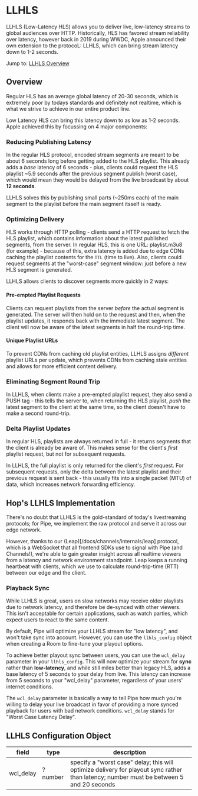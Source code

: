 # LLHLS

LLHLS (Low-Latency HLS) allows you to deliver live, low-latency streams to global audiences over HTTP. Historically, HLS has favored stream reliability over latency, however back in 2019 during WWDC, Apple announced their own extension to the protocoL: LLHLS, which can bring stream latency down to 1-2 seconds.

Jump to:
[LLHLS Overview](#overview)

## Overview

Regular HLS has an average global latency of 20-30 seconds, which is extremely poor by todays standards and definitely not realtime, which is what we strive to achieve in our entire product line.

Low Latency HLS can bring this latency down to as low as 1-2 seconds. Apple achieved this by focussing on 4 major components:

### Reducing Publishing Latency

In the regular HLS protocol, encoded stream segments are meant to be about 6 seconds long before getting added to the HLS playlist. This already adds a *base* latency of 6 seconds - plus, clients could request the HLS playlist ~5.9 seconds after the previous segment publish (worst case), which would mean they would be delayed from the live broadcast by about **12 seconds**.

LLHLS solves this by publishing small parts (~250ms each) of the main segment to the playlist before the main segment itsself is ready.

### Optimizing Delivery

HLS works through HTTP polling - clients send a HTTP request to fetch the HLS playlist, which contains information about the latest published segments, from the server. In regular HLS, this is one URL: playlist.m3u8 (for example) - because of this, extra latency is added due to edge CDNs caching the playlist contents for the `TTL` (time to live). Also, clients could request segments at the "worst-case" segment window: just before a new HLS segment is generated.

LLHLS allows clients to discover segments more quickly in 2 ways:

#### Pre-empted Playlist Requests
Clients can request playlists from the server *before* the actual segment is generated. The server will then hold on to the request and then, when the playlist updates, it responds back with the immediate latest segment. The client will now be aware of the latest segments in half the round-trip time.

#### Unique Playlist URLs
To prevent CDNs from caching old playlist entities, LLHLS assigns *different* playlist URLs per update, which prevents CDNs from caching stale entities and allows for more efficient content delivery.

### Eliminating Segment Round Trip
In LLHLS, when clients make a pre-empted playlist request, they also send a PUSH tag - this tells the server to, when returning the HLS playlist, *push* the latest segment to the client at the same time, so the client doesn't have to make a second round-trip.


### Delta Playlist Updates
In regular HLS, playlists are always returned in full - it returns segments that the client is already be aware of. This makes sense for the client's *first* playlist request, but not for subsequent requests.

In LLHLS, the full playlist is only returned for the client's *first* request. For subsequent requests, only the delta between the latest playlist and their previous request is sent back - this usually fits into a single packet (MTU) of data, which increases network forwarding efficiency.

## Hop's LLHLS Implementation
There's no doubt that LLHLS is the gold-standard of today's livestreaming protocols; for Pipe, we implement the raw protocol and serve it across our edge network.

However, thanks to our (Leap)[/docs/channels/internals/leap] protocol, which is a WebSocket that all frontend SDKs use to signal with Pipe (and Channels!), we're able to gain greater insight across all realtime viewers from a latency and network environment standpoint. Leap keeps a running heartbeat with clients, which we use to calculate round-trip-time (RTT) between our edge and the client.

### Playback Sync

While LLHLS is great, users on slow networks may receive older playlists due to network latency, and therefore be de-synced with other viewers. This isn't acceptable for certain applications, such as watch parties, which expect users to react to the same content.

By default, Pipe will optimize your LLHLS stream for "low latency", and won't take sync into account. However, you can use the `llhls_config` object when creating a Room to fine-tune your playout options.

To achieve better playout sync between users, you can use the `wcl_delay` parameter in your `llhls_config`. This will now optimize your stream for **sync** rather than **low-latency**, and while still miles better than legacy HLS, adds a base latency of 5 seconds to your delay from live. This latency can increase from 5 seconds to your "wcl_delay" parameter, regardless of your users' internet conditions.

The `wcl_delay` parameter is basically a way to tell Pipe how much you're willing to delay your live broadcast in favor of providing a more synced playback for users with bad network conditions. `wcl_delay` stands for "Worst Case Latency Delay".




## LLHLS Configuration Object

| field | type | description |
| ----- | ---- | ----------- |
| wcl_delay | ?number | specify a "worst case" delay; this will optimize delivery for playout sync rather than latency; number must be between 5 and 20 seconds |